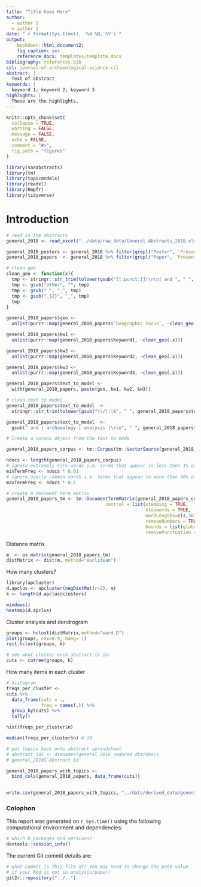 ```yaml
---
title: "Title Goes Here"
author:
  - author 1
  - author 2
date: "`r format(Sys.time(), '%d %B, %Y')`"
output: 
    bookdown::html_document2:
    fig_caption: yes
    reference_docx: templates/template.docx
bibliography: references.bib
csl: journal-of-archaeological-science.csl
abstract: |
  Text of abstract
keywords: |
  keyword 1; keyword 2; keyword 3
highlights: |
  These are the highlights. 
---
```



<!-- This is the format for text comments that will be ignored during renderings. Do not put R code in these comments because it will not be ignored. -->

```r
knitr::opts_chunk$set(
  collapse = TRUE,
  warning = FALSE,
  message = FALSE,
  echo = FALSE,
  comment = "#>",
  fig.path = "figures"
)

library(saaabstracts)
library(tm)
library(topicmodels)
library(readxl)
library(Rmpfr)
library(tidyverse)
```

# Introduction

```r
# read in the abstracts
general_2018 <- read_excel("../data/raw_data/General Abstracts_2018.xlsx")

general_2018_posters <- general_2018 %>% filter(grepl("Poster", `Presentation Format`))
general_2018_papers  <- general_2018 %>% filter(grepl("Paper", `Presentation Format`))

# clean geo
clean_geo <- function(x){
  tmp <- stringr::str_trim(tolower(gsub("[[:punct:]]|\r\n| and ", " ", x)))
  tmp <- gsub("other", "", tmp)
  tmp <- gsub(" ", "_", tmp)
  tmp <- gsub("_{2}", "_", tmp)
  tmp
}

general_2018_papers$geo <- 
  unlist(purrr::map(general_2018_papers$`Geographic Focus`, ~clean_geo(.x)))

general_2018_papers$kw1 <- 
  unlist(purrr::map(general_2018_papers$Keyword1, ~clean_geo(.x)))

general_2018_papers$kw2 <- 
  unlist(purrr::map(general_2018_papers$Keyword2, ~clean_geo(.x)))

general_2018_papers$kw3 <- 
  unlist(purrr::map(general_2018_papers$Keyword3, ~clean_geo(.x)))

general_2018_papers$text_to_model <- 
  with(general_2018_papers, paste(geo, kw1, kw2, kw3))
```


```r
# clean text to model
general_2018_papers$text_to_model  <- 
  stringr::str_trim(tolower(gsub("\\/|:|&", " ", general_2018_papers$text_to_model)))

general_2018_papers$text_to_model  <- 
  gsub(" and | archaeology | analysis |\r\n", " ", general_2018_papers$text_to_model)

```

```r
# Create a corpus object from the text to mode

general_2018_papers_corpus <- tm::Corpus(tm::VectorSource(general_2018_papers$text_to_model ))

ndocs <- length(general_2018_papers_corpus)
# ignore extremely rare words i.e. terms that appear in less then 1% of the documents
minTermFreq <- ndocs * 0.01
# ignore overly common words i.e. terms that appear in more than 50% of the documents
maxTermFreq <- ndocs * 0.5

# create a document term matrix
general_2018_papers_tm <- tm::DocumentTermMatrix(general_2018_papers_corpus, 
                                     control = list(stemming = TRUE, 
                                                    stopwords = TRUE,
                                                    wordLengths=c(4,30),  
                                                    removeNumbers = TRUE, 
                                                    bounds = list(global = c(minTermFreq, maxTermFreq)),
                                                    removePunctuation = TRUE))
```


Distance matrix

```r
m  <- as.matrix(general_2018_papers_tm)
distMatrix <- dist(m, method="euclidean")
```

How many clusters?

```r
library(apcluster)
d.apclus <- apcluster(negDistMat(r=2), m)
k <- length(d.apclus@clusters)

windows()
heatmap(d.apclus)
```

Cluster analysis and dendrogram

```r
groups <- hclust(distMatrix,method="ward.D")
plot(groups, cex=0.9, hang=-1)
rect.hclust(groups, k)

# see what cluster each abstract is in:
cuts <- cutree(groups, k)
```

How many items in each cluster

```r
# histogram
freqs_per_cluster <- 
cuts %>%
  data_frame(cuts = .,
             freq = names(.)) %>% 
  group_by(cuts) %>% 
  tally() 

hist(freqs_per_cluster$n)

median(freqs_per_cluster$n) # 10
```


```r
# put topics back onto abstract spreadsheet
# abstract_ids <- dimnames(general_2018_reduced_dtm)$Docs
# general_2018$`Abstract Id`

general_2018_papers_with_topics <- 
  bind_cols(general_2018_papers, data_frame(cuts))
 

write.csv(general_2018_papers_with_topics, "../data/derived_data/general_2018_papers_with_clusters.csv")
```

### Colophon

This report was generated on `r Sys.time()` using the following computational environment and dependencies: 

```r
# which R packages and versions?
devtools::session_info()
```

The current Git commit details are:

```r
# what commit is this file at? You may need to change the path value
# if your Rmd is not in analysis/paper/
git2r::repository("../..")
```

